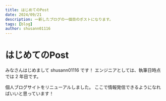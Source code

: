 ```yaml
---
title: はじめてのPost
date: 2024/09/21
description: 一新したブログの一個目のポストになります。
tags: [blog]
author: shusann01116
---
```


# はじめてのPost

みなさんはじめまして shusann01116 です！
エンジニアとしては、執筆日時点では 2 年目です。

個人ブログサイトをリニューアルしました。
ここで情報発信できるようになればいいと思っています！
